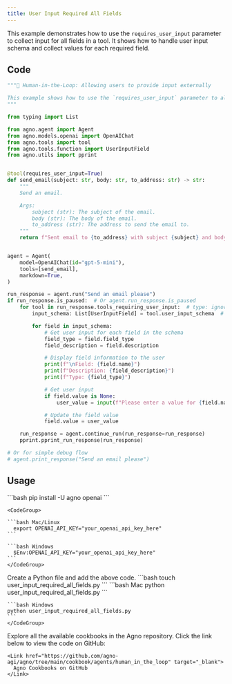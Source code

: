```yaml
---
title: User Input Required All Fields
---
```


This example demonstrates how to use the `requires_user_input` parameter to collect input for all fields in a tool. It shows how to handle user input schema and collect values for each required field.

## Code

```python user_input_required_all_fields.py
"""🤝 Human-in-the-Loop: Allowing users to provide input externally

This example shows how to use the `requires_user_input` parameter to allow users to provide input externally.
"""

from typing import List

from agno.agent import Agent
from agno.models.openai import OpenAIChat
from agno.tools import tool
from agno.tools.function import UserInputField
from agno.utils import pprint


@tool(requires_user_input=True)
def send_email(subject: str, body: str, to_address: str) -> str:
    """
    Send an email.

    Args:
        subject (str): The subject of the email.
        body (str): The body of the email.
        to_address (str): The address to send the email to.
    """
    return f"Sent email to {to_address} with subject {subject} and body {body}"


agent = Agent(
    model=OpenAIChat(id="gpt-5-mini"),
    tools=[send_email],
    markdown=True,
)

run_response = agent.run("Send an email please")
if run_response.is_paused:  # Or agent.run_response.is_paused
    for tool in run_response.tools_requiring_user_input:  # type: ignore
        input_schema: List[UserInputField] = tool.user_input_schema  # type: ignore

        for field in input_schema:
            # Get user input for each field in the schema
            field_type = field.field_type
            field_description = field.description

            # Display field information to the user
            print(f"\nField: {field.name}")
            print(f"Description: {field_description}")
            print(f"Type: {field_type}")

            # Get user input
            if field.value is None:
                user_value = input(f"Please enter a value for {field.name}: ")

            # Update the field value
            field.value = user_value

    run_response = agent.continue_run(run_response=run_response)
    pprint.pprint_run_response(run_response)

# Or for simple debug flow
# agent.print_response("Send an email please")
```

## Usage

<Steps>
  <Snippet file="create-venv-step.mdx" />

  <Step title="Install libraries">
    ```bash
    pip install -U agno openai
    ```
  </Step>

  <Step title="Export your OpenAI API key">

    <CodeGroup>

    ```bash Mac/Linux
      export OPENAI_API_KEY="your_openai_api_key_here"
    ```

    ```bash Windows
      $Env:OPENAI_API_KEY="your_openai_api_key_here"
    ```
    </CodeGroup> 
  </Step>

  <Step title="Create a Python file">
    Create a Python file and add the above code.
    ```bash
    touch user_input_required_all_fields.py
    ```
  </Step>

  <Step title="Run Agent">
    <CodeGroup>
    ```bash Mac
    python user_input_required_all_fields.py
    ```
    
    ```bash Windows  
    python user_input_required_all_fields.py
    ```
    </CodeGroup>
  </Step>

  <Step title="Find All Cookbooks">
    Explore all the available cookbooks in the Agno repository. Click the link below to view the code on GitHub:

    <Link href="https://github.com/agno-agi/agno/tree/main/cookbook/agents/human_in_the_loop" target="_blank">
      Agno Cookbooks on GitHub
    </Link>
  </Step>
</Steps>